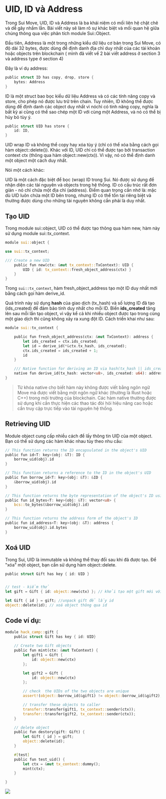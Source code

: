 # UID, ID và Address

Trong Sui Move, UID, ID và Address là ba khái niệm có mối liên hệ chặt chẽ và dễ gây nhầm lẫn. Bài viết này sẽ làm rõ sự khác biệt và mối quan hệ giữa chúng thông qua việc phân tích module Sui::Object.

Đầu tiên, Address là một trong những kiểu dữ liệu cơ bản trong Sui Move, có độ dài 32 bytes, được dùng để định danh địa chỉ duy nhất của các tài khoản hoặc objects trên blockchain ( mình đã viết về 2 bài viết address ở section 3 và address type ở section 4) 

Đây là ví dụ address: 

```rust
public struct ID has copy, drop, store {
    bytes: Address
}

```

ID là một struct bao bọc kiểu dữ liệu Address và có các tính năng copy và store, cho phép nó được lưu trữ trên chain. Tuy nhiên, ID không thể được dùng để định danh các object duy nhất vì nóchỉ  có tính năng copy, nghĩa là bất kỳ ai cũng có thể sao chép một ID với cùng một Address, và nó có thể bị hủy bỏ tùy ý.

```rust 
public struct UID has store {
    id: ID,
}

```

UID wrap ID và không thể copy hay xóa tùy ý (chỉ có thể xóa bằng cách gọi hàm object::delete()). Khác với ID, UID chỉ có thể được tạo bởi transaction context ctx (thông qua hàm object::new(ctx)). Vì vậy, nó có thể định danh một object một cách duy nhất.

Nói một cách khác: 

UID là một cách đặc biệt để bọc (wrap) ID trong Sui. Nó được sử dụng để nhận diện các tài nguyên và objects trong hệ thống. ID có cấu trúc rất đơn giản - nó chỉ chứa một địa chỉ (address). Điểm quan trọng cần nhớ là: mặc dù UID luôn chứa một ID bên trong, nhưng ID có thể tồn tại riêng biệt và thường được dùng cho những tài nguyên không cần phải là duy nhất.


## Tạo UID
Trong module sui::object, UID có thể được tạo thông qua hàm new, hàm này sử dụng module sui::tx_context.


```rust
module sui::object {

use sui::tx_context;

/// Create a new UID
    public fun new(ctx: &mut tx_context::TxContext): UID {
        UID { id: tx_context::fresh_object_address(ctx) }
    }
}

```

Trong `sui::tx_context`, hàm fresh_object_address tạo một ID duy nhất mới bằng cách gọi hàm derive_id. 

Quá trình này sử dụng **hash** của giao dịch (tx_hash) và số lượng ID đã tạo (ids_created) để đảm bảo tính duy nhất cho mỗi ID. Biến **ids_created** tăng lên sau mỗi lần tạo object, vì vậy kể cả khi nhiều object được tạo trong cùng một giao dịch thì cũng không xảy ra xung đột ID. Cách triển khai như sau:


```rust
module sui::tx_context {

    public fun fresh_object_address(ctx: &mut TxContext): address {
        let ids_created = ctx.ids_created;
        let id = derive_id(*&ctx.tx_hash, ids_created);
        ctx.ids_created = ids_created + 1;
        id
    }

    /// Native function for deriving an ID via hash(tx_hash || ids_created)
    native fun derive_id(tx_hash: vector<u8>, ids_created: u64): address;
}
```
> Từ khóa native cho biết hàm này không được viết bằng ngôn ngữ Move mà được viết bằng một ngôn ngữ khác (thường là Rust hoặc C++) trong môi trường của  blockchain. Các hàm native thường được sử dụng khi cần thực hiện các thao tác đòi hỏi hiệu năng cao hoặc cần truy cập trực tiếp vào tài nguyên hệ thống.

## **Retrieving UID**

Module object cung cấp nhiều cách để lấy thông tin UID của một object. Bạn có thể sử dụng các hàm khác nhau tùy theo nhu cầu:

```rust
// This function returns the ID encapsulated in the object's UID
public fun id<T: key>(obj: &T): ID {
    borrow_uid(obj).id
}

// This function returns a reference to the ID in the object's UID
public fun borrow_id<T: key>(obj: &T): &ID {
    &borrow_uid(obj).id
}

// This function returns the byte representation of the object's ID using BCS (Binary Canonical Serialization) encoding
public fun id_bytes<T: key>(obj: &T): vector<u8> {
    bcs::to_bytes(&borrow_uid(obj).id)
}

// This function returns the address form of the object's ID
public fun id_address<T: key>(obj: &T): address {
    borrow_uid(obj).id.bytes
}
```

## Xoá UID 

Trong Sui, UID là immutable và không thể thay đổi sau khi đã được tạo. Để "xóa" một object, bạn cần sử dụng hàm object::delete.

```rust
public struct Gift has key { id: UID }


// test - kiểm thử
let gift = Gift { id: object::new(ctx) }; // khởi tạo một gift mới với UID từ context

let Gift { id } = gift; //unpack gift để lấy id
object::delete(id); // xoá object thông qua id

```

## Code ví dụ: 

```rust
module hack_camp::gift {
    public struct Gift has key { id: UID}
    
    // Create two Gift objects 
    public fun mint(ctx: &mut TxContext) {
        let gift1 = Gift {
            id: object::new(ctx)
        };

        let gift2 = Gift {
            id: object::new(ctx)
        };

	    // check  the UIDs of the two objects are unique
        assert!(object::borrow_id(&gift1) != object::borrow_id(&gift2), 1);

        // transfer these objects to caller
        transfer::transfer(gift1, tx_context::sender(ctx));
        transfer::transfer(gift2, tx_context::sender(ctx));
    }

    // delete object
    public fun destory(gift: Gift) {
        let Gift { id } = gift;
        object::delete(id);
    }

    #[test]
    public fun test_uid() {
        let ctx = &mut tx_context::dummy();
        mint(ctx);
    }

}
```

![](../assets/Objects/UID_ID.png)

